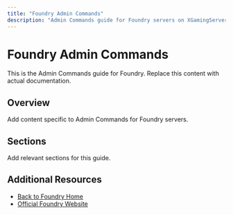 ```yaml
---
title: "Foundry Admin Commands"
description: "Admin Commands guide for Foundry servers on XGamingServer"
---
```


# Foundry Admin Commands

This is the Admin Commands guide for Foundry. Replace this content with actual documentation.

## Overview

Add content specific to Admin Commands for Foundry servers.

## Sections

Add relevant sections for this guide.

## Additional Resources

- [Back to Foundry Home](./index)
- [Official Foundry Website](https://example.com)
